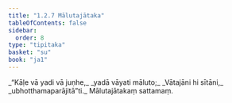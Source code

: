 ```yaml
---
title: "1.2.7 Mālutajātaka"
tableOfContents: false
sidebar:
  order: 8
type: "tipitaka"
basket: "su"
book: "ja1"
---
```



<DynamicBreadcrumb />

<Division number="17" book="ja1">

<Paragraph number="36" type="verses" book="ja1">
_“Kāḷe vā yadi vā juṇhe,_  
_yadā vāyati māluto;_  
_Vātajāni hi sītāni,_  
_ubhotthamaparājitā”ti._  


</Paragraph>
</Division>

<Paragraph number="37" type="center" book="ja1">
Mālutajātakaṃ sattamaṃ.
</Paragraph>